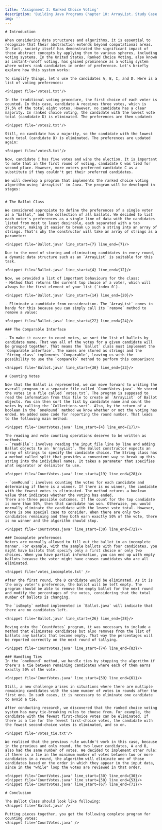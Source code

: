```yaml
---
title: 'Assignment 2: Ranked Choice Voting'
description: 'Building Java Programs Chapter 10: ArrayList. Study Case.'
img: ''
---
```



<WeekLayout h1_title='Chapter 10 Study Case: Ranked Choice Voting' main_id='#logic-parser' n_week={2}>

    # Introduction

    When considering data structures and algorithms, it is essential to recognize that their abstraction extends beyond computational areas. In fact, society itself has demonstrated the significant impact of these abstract concepts by applying them to various spheres, including voting systems. In the United States, Ranked Choice Voting, also known as instant-runoff voting, has gained prominence as a voting system where voters rank candidates in order of preference. Let's briefly explore how this system works:

    To simplify things, let's use the candidates A, B, C, and D. Here is a list of voting preferences:

    <Snippet file='votes1.txt'/>

    In the traditional voting procedure, the first choice of each voter is counted. In this case, candidate A receives three votes, which is 37.5% of the total eight votes. However, no candidate has a clear majority. In ranked choice voting, the candidate with the lowest vote total (candidate D) is eliminated. The preferences are then updated:

    <Snippet file='votes2.txt'/>

    Still, no candidate has a majority, so the candidate with the lowest vote total (candidate B) is eliminated. The preferences are updated again:

    <Snippet file='votes3.txt'/>

    Now, candidate C has five votes and wins the election. It is important to note that in the first round of voting, candidate C was tied for second place. However, more voters preferred candidate C as a substitute if they couldn't get their preferred candidates.

    We will develop a program that implements the ranked choice voting algorithm using `ArrayList` in Java. The program will be developed in stages:


    # The Ballot Class

    We considered appropiate to define the preferences of a single voter as a "ballot," and the collection of all ballots. We decided to list each voter's preferences as a single line of data with the candidates listed from most to least desirable, each separated with a tab character, making it easier to break up such a string into an array of strings. That's why the constructor will take an array of strings as a parameter:

    <Snippet file='Ballot.java' line_start={7} line_end={7}/>

    Due to the need of storing and eliminating candidates in every round, a dynamic data structure such as an `ArrayList` is suitable for this task.

    <Snippet file='Ballot.java' line_start={4} line_end={12}/>

    Now, we provided a list of important behaviours for the class:
    - Method that returns the current top choice of a voter, which will always be the first element of your list (`index 0`).

    <Snippet file='Ballot.java' line_start={14} line_end={20}/>

    - Eliminate a candidate from consideration. The `ArrayList` comes in handy for this because you can simply call its `remove` method to remove a value:

    <Snippet file='Ballot.java' line_start={22} line_end={24}/>

    ### The Comparable Interface

    - To make it easier to count votes, we sort the list of ballots by candidate name. That way all of the votes for a given candidate will be grouped together. That means the `Ballot` class must implement the `Comparable interface`. The names are stored as strings and the `String class` implements `Comparable`, leaving us with the possibility to use the `compareTo` method to perform this comparison:

    <Snippet file='Ballot.java' line_start={30} line_end={33}/>

    # Counting Votes

    Now that the Ballot is represented, we can move forward to writing the overall program in a separate file called `CountVotes.java`. We stored the votes in a file called `votes.txt`. The program is supposed to read the information from this file to create an `ArrayList` of Ballot objects. You can then sort the list by candidate name and count the votes by calling the `Collections.sort`. Also, by the return of a boolean in the `oneRound` method we know whether or not the voting has ended. We added some code for reporting the round number. That leads to the following main method:

    <Snippet file='CountVotes.java' line_start={4} line_end={17}/>

    The reading and vote counting operations deserve to be written as methods.
    - `readFile`: involves reading the input file line by line and adding Ballot objects to an `ArrayList`. The Ballot constructor expects an array of strings to specify the candidate choice. The String class has a method called split that provides a convenient way to break up this string into the individual names. It takes a parameter that specifies what separator or delimiter to use.

    <Snippet file='CountVotes.java' line_start={19} line_end={28}/>

    - `oneRound`: involves counting the votes for each candidate and determining if there is a winner. If there is no winner, the candidate with the fewest votes is eliminated. The method returns a boolean value that indicates whether the voting has ended.
    There are three possible outcomes. If the count for the top candidate is more than 50%, then that candidate has won. Otherwise, you would normally eliminate the candidate with the lowest vote total. However, there is one special case to consider. When there are only two candidates remaining and they both earn exactly 50% of the vote, there is no winner and the algorithm should stop.

    <Snippet file='CountVotes.java' line_start={30} line_end={72}/>

    ### Incomplete preferences
    Voters are normally allowed to fill out the ballot in an incomplete manner. For example, with the sample ballots with four candidates, you might have ballots that specify only a first choice or only two choices. When you have partial information, you can end up with empty ballots because the voter might have chosen candidates who are all eliminated.

    <Snippet file='votes_incomplete.txt' />

    After the first round, the D candidate would be eliminated. As it is the only voter's preference, the ballot will be left empty. The program should be able to remove the empty ballot for the next round and modify the percentages of the votes, considering that the total number of ballots is changing.

    The `isEmpty` method implemented in `Ballot.java` will indicate that there are no candidates left.

    <Snippet file='Ballot.java' line_start={26} line_end={28}/>

    Moving onto the `CountVotes` program, it was necessary to include a method that eliminates candidates but also removes from the list of ballots any ballots that become empty. That way the percentages will be reported correctly on the next round of tallying.

    <Snippet file='CountVotes.java' line_start={74} line_end={83}/>

    ### Handling Ties
    In the `oneRound` method, we handle ties by stopping the algorithm if there's a tie between remaining candidates where each of them earns exactly 50% of the vote.

    <Snippet file='CountVotes.java' line_start={59} line_end={61}/>

    Still, a new challenge arises in situations where there are multiple remaining candidates with the same number of votes in rounds after the first one. In such cases, it is necessary to eliminate one candidate to avoid a tie.

    After conducting research, we discovered that the ranked choice voting system has many tie-breaking rules to choose from. For example, the candidate with the fewest first-choice votes can be eliminated. If there is a tie for the fewest first-choice votes, the candidate with the fewest second-choice votes is eliminated, and so on.

    <Snippet file='votes_tie.txt'/>

    We realised that the previous rule wouldn't work in this case, because in the previous and only round, the two lower candidates, A and B, also had the same number of votes. We decided to implement other rule: if there is a tie in the minimum number of votes between two or more candidates in a round, the algorithm will eliminate one of those candidates based on the order in which they appear in the input data, since in the "while" loop the votes are reviewed in that order.

    <Snippet file='CountVotes.java' line_start={30} line_end={30}/>
    <Snippet file='CountVotes.java' line_start={50} line_end={53}/>
    <Snippet file='CountVotes.java' line_start={67} line_end={71}/>

    # Conclusion

    The Ballot Class should look like following:
    <Snippet file='Ballot.java' />

    Putting pieces together, you get the following complete program for counting votes:
    <Snippet file='CountVotes.java' />

</WeekLayout>
